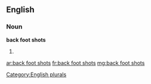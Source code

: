 ==English==

===Noun===
'''back foot shots'''

# {{plural of|back foot shot}}

[[Category:English plurals]]

[[ar:back foot shots]]
[[fr:back foot shots]]
[[mg:back foot shots]]
